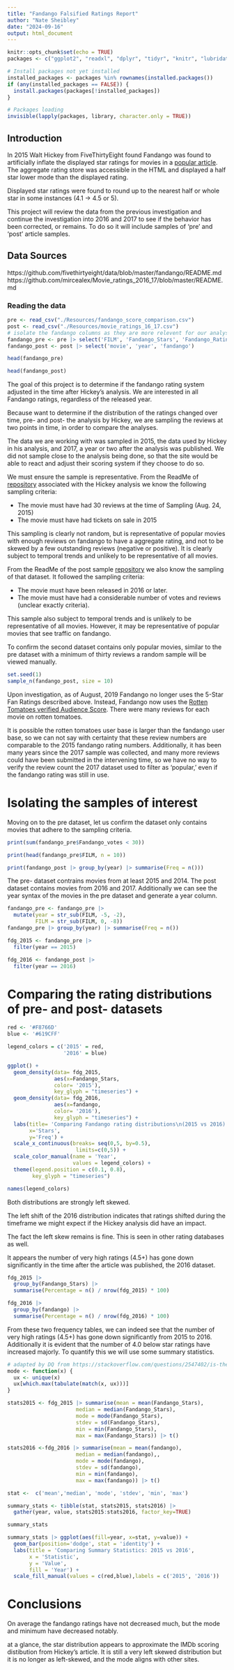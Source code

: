 ```yaml
---
title: "Fandango Falsified Ratings Report"
author: "Nate Sheibley"
date: "2024-09-16"
output: html_document
---
```


```r
knitr::opts_chunk$set(echo = TRUE)
packages <- c("ggplot2", "readxl", "dplyr", "tidyr", "knitr", "lubridate", "stringr", "readr", "Rcpp")

# Install packages not yet installed
installed_packages <- packages %in% rownames(installed.packages())
if (any(installed_packages == FALSE)) {
  install.packages(packages[!installed_packages])
}

# Packages loading
invisible(lapply(packages, library, character.only = TRUE))
```

## Introduction

In 2015 Walt Hickey from FiveThirtyEight found Fandango was found to artificially inflate the displayed star ratings for movies in a [popular article](https://fivethirtyeight.com/features/fandango-movies-ratings/). The aggregate rating store was accessible in the HTML and displayed a half star lower mode than the displayed rating.

Displayed star ratings were found to round up to the nearest half or whole star in some instances (4.1 -> 4.5 or 5).

This project will review the data from the previous investigation and continue the investigation into 2016 and 2017 to see if the behavior has been corrected, or remains. To do so it will include samples of 'pre' and 'post' article samples. 

## Data Sources

https://github.com/fivethirtyeight/data/blob/master/fandango/README.md
https://github.com/mircealex/Movie_ratings_2016_17/blob/master/README.md

### Reading the data
```r
pre <- read_csv("./Resources/fandango_score_comparison.csv")
post <- read_csv("./Resources/movie_ratings_16_17.csv")
# isolate the fandango columns as they are more relevent for our analysis later
fandango_pre <- pre |> select('FILM', 'Fandango_Stars', 'Fandango_Ratingvalue', 'Fandango_votes', 'Fandango_Difference')
fandango_post <- post |> select('movie', 'year', 'fandango')

head(fandango_pre)
```
```r
head(fandango_post)

```


The goal of this project is to determine if the fandango rating system adjusted in the time after Hickey's analysis. We are interested in all Fandango ratings, regardless of the released year.

Because want to determine if the distribution of the ratings changed over time, pre- and post- the analysis by Hickey, we are sampling the reviews at two points in time, in order to compare the analyses.

The data we are working with was sampled in 2015, the data used by Hickey in his analysis, and 2017, a year or two after the analysis was published. We did not sample close to the analysis being done, so that the site would be able to react and adjust their scoring system if they choose to do so.

We must ensure the sample is representative. From the ReadMe of [repository](https://github.com/fivethirtyeight/data/tree/master/fandango) associated with the Hickey analysis we know the following sampling criteria:

 * The movie must have had 30 reviews at the time of Sampling (Aug. 24, 2015)
 * The movie must have had tickets on sale in 2015

This sampling is clearly not random, but is representative of popular movies with enough reviews on fandango to have a aggregate rating, and not to be skewed by a few outstanding reviews (negative or positive). It is clearly subject to temporal trends and unlikely to be representative of all movies.

From the ReadMe of the post sample [repository](https://github.com/mircealex/Movie_ratings_2016_17) we also know the sampling of that dataset. It followed the sampling criteria:
 
 * The movie must have been released in 2016 or later.
 * The movie must have had a considerable number of votes and reviews (unclear exactly criteria).
 
This sample also subject to temporal trends and is unlikely to be representative of all movies. However, it may be representative of popular movies that see traffic on fandango.

To confirm the second dataset contains only popular movies, similar to the pre dataset with a minimum of thirty reviews a random sample will be viewed manually.

```r
set.seed(1)
sample_n(fandango_post, size = 10)
```

Upon investigation, as of August, 2019 Fandango no longer uses the 5-Star Fan Ratings described above. Instead, Fandango now uses the [Rotten Tomatoes verified Audience Score](https://editorial.rottentomatoes.com/article/introducing-verified-audience-score/). There were many reviews for each movie on rotten tomatoes.

It is possible the rotten tomatoes user base is larger than the fandango user base, so we can not say with certainty that these review numbers are comparable to the 2015 fandango rating numbers. Additionally, it has been many years since the 2017 sample was collected, and many more reviews could have been submitted in the intervening time, so we have no way to verify the review count the 2017 dataset used to filter as 'popular,' even if the fandango rating was still in use.

# Isolating the samples of interest

Moving on to the pre dataset, let us confirm the dataset only contains movies that adhere to the sampling criteria.


```r
print(sum(fandango_pre$Fandango_votes < 30))

print(head(fandango_pre$FILM, n = 10))

print(fandango_post |> group_by(year) |> summarise(Freq = n()))
```

The pre- dataset contrains movies from at least 2015 and 2014. The post dataset contains movies from 2016 and 2017. Additionally we can see the year syntax of the movies in the pre dataset and generate a year column.

``` r
fandango_pre <- fandango_pre |> 
  mutate(year = str_sub(FILM, -5, -2),
         FILM = str_sub(FILM, 0, -8))
fandango_pre |> group_by(year) |> summarise(Freq = n())
```
```r

fdg_2015 <- fandango_pre |> 
  filter(year == 2015)

fdg_2016 <- fandango_post |> 
  filter(year == 2016)
```

# Comparing the rating distributions of pre- and post- datasets

``` r
red <- '#F8766D'
blue <- '#619CFF'

legend_colors = c('2015' = red,
                  '2016' = blue)

ggplot() + 
  geom_density(data= fdg_2015, 
               aes(x=Fandango_Stars,
               color= '2015'),
               key_glyph = "timeseries") +
  geom_density(data= fdg_2016,
               aes(x=fandango,
               color= '2016'),
               key_glyph = "timeseries") +
  labs(title= 'Comparing Fandango rating distributions\n(2015 vs 2016)',
       x='Stars',
       y='Freq') +
  scale_x_continuous(breaks= seq(0,5, by=0.5),
                      limits=c(0,5)) +
  scale_color_manual(name = 'Year',
                     values = legend_colors) +
  theme(legend.position = c(0.1, 0.8),
        key_glyph = "timeseries")
```
```r
names(legend_colors)

```
Both distributions are strongly left skewed.

The left shift of the 2016 distribution indicates that ratings shifted during the timeframe we might expect if the Hickey analysis did have an impact. 

The fact the left skew remains is fine. This is seen in other rating databases as well.

It appears the number of very high ratings (4.5+) has gone down significantly in the time after the article was published, the 2016 dataset.

``` r
fdg_2015 |> 
  group_by(Fandango_Stars) |> 
  summarise(Percentage = n() / nrow(fdg_2015) * 100)
```

``` r
fdg_2016 |> 
  group_by(fandango) |> 
  summarise(Percentage = n() / nrow(fdg_2016) * 100)
```

From these two frequency tables, we can indeed see that the number of very high ratings (4.5+) has gone down significantly from 2015 to 2016. Additionally it is evident that the number of 4.0 below star ratings have increased majorly. To quantify this we will use some summary statistics.


```r
# adapted by DQ from https://stackoverflow.com/questions/2547402/is-there-a-built-in-function-for-finding-the-mode
mode <- function(x) {
  ux <- unique(x)
  ux[which.max(tabulate(match(x, ux)))]
}

stats2015 <- fdg_2015 |> summarise(mean = mean(Fandango_Stars),
                      median = median(Fandango_Stars),
                      mode = mode(Fandango_Stars),
                      stdev = sd(Fandango_Stars),
                      min = min(Fandango_Stars),
                      max = max(Fandango_Stars)) |> t() 

stats2016 <-fdg_2016 |> summarise(mean = mean(fandango),
                      median = median(fandango),,
                      mode = mode(fandango),
                      stdev = sd(fandango),
                      min = min(fandango),
                      max = max(fandango)) |> t()

stat <-  c('mean','median', 'mode', 'stdev', 'min', 'max')

summary_stats <- tibble(stat, stats2015, stats2016) |> 
  gather(year, value, stats2015:stats2016, factor_key=TRUE)

summary_stats
```


```r
summary_stats |> ggplot(aes(fill=year, x=stat, y=value)) + 
  geom_bar(position='dodge', stat = 'identity') + 
  labs(title = 'Comparing Summary Statistics: 2015 vs 2016', 
       x = 'Statistic',
       y = 'Value',
       fill = 'Year') +
  scale_fill_manual(values = c(red,blue),labels = c('2015', '2016'))

```

# Conclusions

On average the fandango ratings have not decreased much, but the mode and minimum have decreased notably.

at a glance, the star distribution appears to approximate the IMDb scoring distibution from Hickey's article. It is still a very left skewed distribution but it is no longer as left-skewed, and the mode aligns with other sites.


